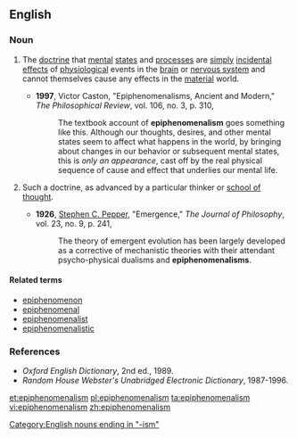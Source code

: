 ==English==
{{wikipedia}}
===Noun===
{{en-noun|~}}

# {{context|philosophy|psychology|uncountable|lang=en}} The [[doctrine]] that [[mental]] [[states]] and [[process]]es are [[simply]] [[incidental]] [[effects]] of [[physiological]] events in the [[brain]] or [[nervous system]] and cannot themselves cause any effects in the [[material]] world.
#*'''1997''', Victor Caston, "Epiphenomenalisms, Ancient and Modern," ''The Philosophical Review'', vol. 106, no. 3, p. 310,
#*:The textbook account of '''epiphenomenalism''' goes something like this.  Although our thoughts, desires, and other mental states seem to affect what happens in the world, by bringing about changes in our behavior or subsequent mental states, this is ''only an appearance'', cast off by the real physical sequence of cause and effect that underlies our mental life.
# {{context|philosophy|psychology|countable|lang=en}} Such a doctrine, as advanced by a particular thinker or [[school of thought]].
#*'''1926''', [[w:Stephen_Pepper|Stephen C. Pepper]], "Emergence," ''The Journal of Philosophy'', vol. 23, no. 9, p. 241,
#*: The theory of emergent evolution has been largely developed as a corrective of mechanistic theories with their attendant psycho-physical dualisms and '''epiphenomenalisms'''.

====Related terms====
*[[epiphenomenon]]
*[[epiphenomenal]]
*[[epiphenomenalist]]
*[[epiphenomenalistic]]

===References===
*''Oxford English Dictionary'', 2nd ed., 1989.
*''Random House Webster's Unabridged Electronic Dictionary'', 1987-1996.

[[Category:English nouns ending in "-ism"]]

[[et:epiphenomenalism]]
[[pl:epiphenomenalism]]
[[ta:epiphenomenalism]]
[[vi:epiphenomenalism]]
[[zh:epiphenomenalism]]